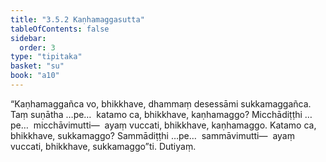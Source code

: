 ```yaml
---
title: "3.5.2 Kaṇhamaggasutta"
tableOfContents: false
sidebar:
  order: 3
type: "tipitaka"
basket: "su"
book: "a10"
---
```



<DynamicBreadcrumb />

<Division number="146" book="a10">

<Paragraph number="1131" book="a10">
“Kaṇhamaggañca vo, bhikkhave, dhammaṃ desessāmi sukkamaggañca. Taṃ suṇātha …pe…  katamo ca, bhikkhave, kaṇhamaggo? Micchādiṭṭhi …pe…  micchāvimutti—  ayaṃ vuccati, bhikkhave, kaṇhamaggo. Katamo ca, bhikkhave, sukkamaggo? Sammādiṭṭhi …pe…  sammāvimutti—  ayaṃ vuccati, bhikkhave, sukkamaggo”ti.

</Paragraph>
</Division>

<Paragraph number="1132" type="center" book="a10">
Dutiyaṃ.
</Paragraph>
